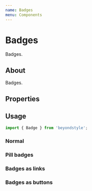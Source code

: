 ```yaml
---
name: Badges
menu: Components
---
```



# Badges

Badges.

## About

Badges.

## Properties

<Props of={Badge} />

## Usage

```js
import { Badge } from 'beyondstyle';
```

### Normal

<Playground>
  <Badge label="primary" />
  <Badge label="Secondary" color="secondary" />
  <Badge label="Tertiary" color="tertiary" />
  <Badge label="Success" color="success" />
  <Badge label="Error" color="error" />
  <Badge label="Warning" color="warning" />
</Playground>

### Pill badges

<Playground>
  <Badge label="primary" variant="pill" />
  <Badge label="Secondary" variant="pill" color="secondary" />
  <Badge label="Tertiary" variant="pill" color="tertiary" />
  <Badge label="Success" variant="pill" color="success" />
  <Badge label="Error" variant="pill" color="error" />
  <Badge label="Warning" variant="pill" color="warning" />
</Playground>

### Badges as links

<Playground>
  <Badge label="primary" buttonProps={{ component: Link, to: '/' }} />
  <Badge label="Secondary" buttonProps={{ component: Link, to: '/' }} color="secondary" />
  <Badge label="Tertiary" buttonProps={{ component: Link, to: '/' }} color="tertiary" />
  <Badge label="Success" buttonProps={{ component: Link, to: '/' }} color="success" />
  <Badge label="Error" buttonProps={{ component: Link, to: '/' }} color="error" />
  <Badge label="Warning" buttonProps={{ component: Link, to: '/' }} color="warning" />
  <Badge label="primary" variant="pill" buttonProps={{ component: Link, to: '/' }} />
  <Badge label="Secondary" variant="pill" buttonProps={{ component: Link, to: '/' }} color="secondary" />
  <Badge label="Tertiary" variant="pill" buttonProps={{ component: Link, to: '/' }} color="tertiary" />
  <Badge label="Success" variant="pill" buttonProps={{ component: Link, to: '/' }} color="success" />
  <Badge label="Error" variant="pill" buttonProps={{ component: Link, to: '/' }} color="error" />
  <Badge label="Warning" variant="pill" buttonProps={{ component: Link, to: '/' }} color="warning" />
</Playground>

### Badges as buttons

<Playground>
  <Badge label="primary" buttonProps={{ type: 'button' }} />
  <Badge label="Secondary" buttonProps={{ type: 'button' }} color="secondary" />
  <Badge label="Tertiary" buttonProps={{ type: 'button' }} color="tertiary" />
  <Badge label="Success" buttonProps={{ type: 'button' }} color="success" />
  <Badge label="Error" buttonProps={{ type: 'button' }} color="error" />
  <Badge label="Warning" buttonProps={{ type: 'button' }} color="warning" />
  <Badge label="primary" variant="pill" buttonProps={{ type: 'button' }} />
  <Badge label="Secondary" variant="pill" buttonProps={{ type: 'button' }} color="secondary" />
  <Badge label="Tertiary" variant="pill" buttonProps={{ type: 'button' }} color="tertiary" />
  <Badge label="Success" variant="pill" buttonProps={{ type: 'button' }} color="success" />
  <Badge label="Error" variant="pill" buttonProps={{ type: 'button' }} color="error" />
  <Badge label="Warning" variant="pill" buttonProps={{ type: 'button' }} color="warning" />
</Playground>